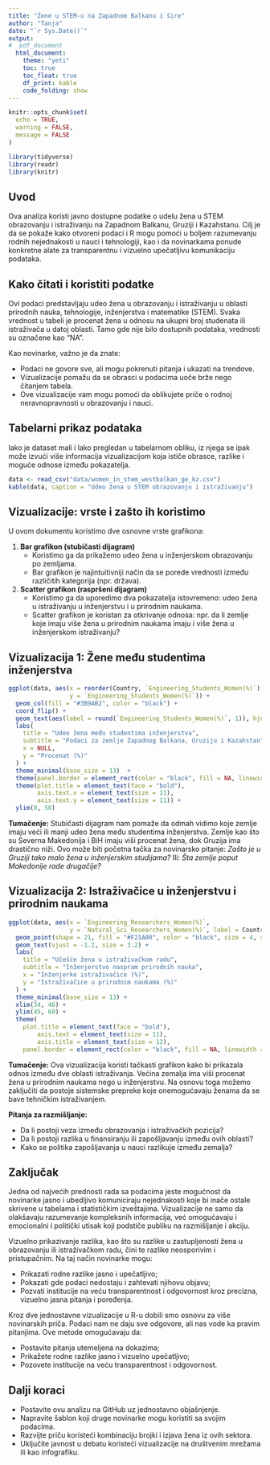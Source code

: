 ```yaml
---
title: "Žene u STEM-u na Zapadnom Balkanu i šire"
author: "Tanja"
date: "`r Sys.Date()`"
output: 
#  pdf_document
  html_document:
    theme: "yeti"
    toc: true
    toc_float: true
    df_print: kable
    code_folding: show
---
```


```r
knitr::opts_chunk$set(
  echo = TRUE,
  warning = FALSE,
  message = FALSE
)

library(tidyverse)
library(readr)
library(knitr)
```

## Uvod

Ova analiza koristi javno dostupne podatke o udelu žena u STEM obrazovanju i istraživanju na Zapadnom Balkanu, Gruziji i Kazahstanu. Cilj je da se pokaže kako otvoreni podaci i R mogu pomoći u boljem razumevanju rodnih nejednakosti u nauci i tehnologiji, kao i da novinarkama ponude konkretne alate za transparentnu i vizuelno upečatljivu komunikaciju podataka.

## Kako čitati i koristiti podatke

Ovi podaci predstavljaju udeo žena u obrazovanju i istraživanju u oblasti prirodnih nauka, tehnologije, inženjerstva i matematike (STEM). Svaka vrednost u tabeli je procenat žena u odnosu na ukupni broj studenata ili istraživača u datoj oblasti. Tamo gde nije bilo dostupnih podataka, vrednosti su označene kao "NA".

Kao novinarke, važno je da znate:

- Podaci ne govore sve, ali mogu pokrenuti pitanja i ukazati na trendove.
- Vizualizacije pomažu da se obrasci u podacima uoče brže nego čitanjem tabela.
- Ove vizualizacije vam mogu pomoći da oblikujete priče o rodnoj neravnopravnosti u obrazovanju i nauci.

## Tabelarni prikaz podataka

Iako je dataset mali i lako pregledan u tabelarnom obliku, iz njega se ipak može izvući više informacija vizualizacijom koja ističe obrasce, razlike i moguće odnose između pokazatelja.

```r
data <- read_csv("data/women_in_stem_westbalkan_ge_kz.csv")
kable(data, caption = "Udeo žena u STEM obrazovanju i istraživanju")
```

## Vizualizacije: vrste i zašto ih koristimo

U ovom dokumentu koristimo dve osnovne vrste grafikona:

1. **Bar grafikon (stubičasti dijagram)**
   - Koristimo ga da prikažemo udeo žena u inženjerskom obrazovanju po zemljama.
   - Bar grafikon je najintuitivniji način da se porede vrednosti između različitih kategorija (npr. država).

2. **Scatter grafikon (raspršeni dijagram)**
   - Koristimo ga da uporedimo dva pokazatelja istovremeno: udeo žena u istraživanju u inženjerstvu i u prirodnim naukama.
   - Scatter grafikon je koristan za otkrivanje odnosa: npr. da li zemlje koje imaju više žena u prirodnim naukama imaju i više žena u inženjerskom istraživanju?

## Vizualizacija 1: Žene među studentima inženjerstva

```r
ggplot(data, aes(x = reorder(Country, `Engineering_Students_Women(%)`),
                 y = `Engineering_Students_Women(%)`)) +
  geom_col(fill = "#3B9AB2", color = "black") +
  coord_flip() +
  geom_text(aes(label = round(`Engineering_Students_Women(%)`, 1)), hjust = -0.1, size = 3.5) +
  labs(
    title = "Udeo žena među studentima inženjerstva",
    subtitle = "Podaci za zemlje Zapadnog Balkana, Gruziju i Kazahstan",
    x = NULL,
    y = "Procenat (%)"
  ) +
  theme_minimal(base_size = 13)  +
  theme(panel.border = element_rect(color = "black", fill = NA, linewidth = 0.7)) +
  theme(plot.title = element_text(face = "bold"),
        axis.text.x = element_text(size = 11),
        axis.text.y = element_text(size = 11)) +
  ylim(0, 50)
```

**Tumačenje:**
Stubičasti dijagram nam pomaže da odmah vidimo koje zemlje imaju veći ili manji udeo žena među studentima inženjerstva. Zemlje kao što su Severna Makedonija i BiH imaju viši procenat žena, dok Gruzija ima drastično niži. Ovo može biti početna tačka za novinarsko pitanje: *Zašto je u Gruziji tako malo žena u inženjerskim studijama?* Ili: *Šta zemlje poput Makedonije rade drugačije?*

## Vizualizacija 2: Istraživačice u inženjerstvu i prirodnim naukama

```r
ggplot(data, aes(x = `Engineering_Researchers_Women(%)`,
                 y = `Natural_Sci_Researchers_Women(%)`, label = Country)) +
  geom_point(shape = 21, fill = "#F21A00", color = "black", size = 4, stroke = 0.8)+
  geom_text(vjust = -1.2, size = 3.2) +
  labs(
    title = "Učešće žena u istraživačkom radu",
    subtitle = "Inženjerstvo naspram prirodnih nauka",
    x = "Inženjerke istraživačice (%)",
    y = "Istraživačice u prirodnim naukama (%)"
  ) +
  theme_minimal(base_size = 13) +
  xlim(34, 46) +
  ylim(45, 60) +
  theme(
    plot.title = element_text(face = "bold"),
        axis.text = element_text(size = 11),
        axis.title = element_text(size = 12),
    panel.border = element_rect(color = "black", fill = NA, linewidth = 0.7))
```

**Tumačenje:**
Ova vizualizacija koristi tačkasti grafikon kako bi prikazala odnos između dve oblasti istraživanja. Većina zemalja ima viši procenat žena u prirodnim naukama nego u inženjerstvu. Na osnovu toga možemo zaključiti da postoje sistemske prepreke koje onemogućavaju ženama da se bave tehničkim istraživanjem. 

**Pitanja za razmišljanje:**

- Da li postoji veza između obrazovanja i istraživačkih pozicija?
- Da li postoji razlika u finansiranju ili zapošljavanju između ovih oblasti?
- Kako se politika zapošljavanja u nauci razlikuje između zemalja?

## Zaključak

Jedna od najvećih prednosti rada sa podacima jeste mogućnost da novinarke jasno i ubedljivo komuniciraju nejednakosti koje bi inače ostale skrivene u tabelama i statističkim izveštajima. Vizualizacije ne samo da olakšavaju razumevanje kompleksnih informacija, već omogućavaju i emocionalni i politički utisak koji podstiče publiku na razmišljanje i akciju.

Vizuelno prikazivanje razlika, kao što su razlike u zastupljenosti žena u obrazovanju ili istraživačkom radu, čini te razlike neosporivim i pristupačnim. Na taj način novinarke mogu:

- Prikazati rodne razlike jasno i upečatljivo;
- Pokazati gde podaci nedostaju i zahtevati njihovu objavu;
- Pozvati institucije na veću transparentnost i odgovornost kroz precizna, vizuelno jasna pitanja i poređenja.

Kroz dve jednostavne vizualizacije u R-u dobili smo osnovu za više novinarskih priča. Podaci nam ne daju sve odgovore, ali nas vode ka pravim pitanjima. Ove metode omogućavaju da:

- Postavite pitanja utemeljena na dokazima;
- Prikažete rodne razlike jasno i vizuelno upečatljivo;
- Pozovete institucije na veću transparentnost i odgovornost.

## Dalji koraci
- Postavite ovu analizu na GitHub uz jednostavno objašnjenje.
- Napravite šablon koji druge novinarke mogu koristiti sa svojim podacima.
- Razvijte priču koristeći kombinaciju brojki i izjava žena iz ovih sektora.
- Uključite javnost u debatu koristeći vizualizacije na društvenim mrežama ili kao infografiku.
